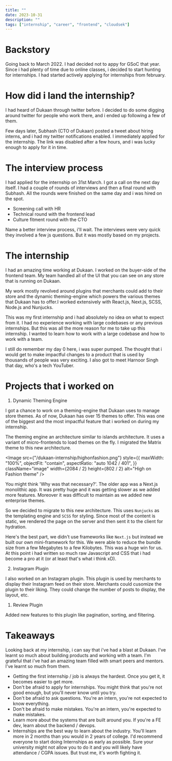 ```yaml
---
title: ""
date: 2023-10-31
description: ""
tags: ["internship", "career", "frontend", "cloudsek"]
---
```


# Backstory

Going back to March 2022. I had decided not to appy for GSoC that year.
Since i had plenty of time due to online classes, i decided to start hunting for internships.
I had started actively applying for internships from february.

# How did i land the internship?

I had heard of Dukaan through twitter before. I decided to do some digging around twitter for people who work there,
and i ended up following a few of them.

Few days later, Subhash (CTO of Dukaan) posted a tweet about hiring interns, and i had my twitter notifications enabled.
I immediately applied for the internship.
The link was disabled after a few hours, and i was lucky enough to apply for it in time.

# The interview process

I had applied for the internship on 31st March. I got a call on the next day itself.
I had a couple of rounds of interviews and then a final round with Subhash.
All the rounds were finished on the same day and i was hired on the spot.

- Screening call with HR
- Technical round with the frontend lead
- Culture fitment round with the CTO

Name a better interview process, i'll wait. The interviews were very quick they involved a few js questions.
But it was mostly based on my projects.

# The internship

I had an amazing time working at Dukaan. I worked on the buyer-side of the frontend team.
My team handled all of the UI that you can see on any store that is running on Dukaan.

My work mostly revolved around plugins that merchants could add to their store and the dynamic theming-engine
which powers the various themes that Dukaan has to offer.I worked extensively with React.js, Next.js, SCSS, Node.js and Nunjucks.

This was my first internship and i had absolutely no idea on what to expect from it.
I had no experience working with large codebases or any previous internships.
But this was all the more reason for me to take up this internship.
I wanted to learn how to work with a large codebase and how to work with a team.

I still do remember my day 0 here, i was super pumped.
The thought that i would get to make impactful changes to a product that is used by thousands of people was very exciting.
I also got to meet Harnoor Singh that day, who's a tech YouTuber.

# Projects that i worked on

1. Dynamic Theming Engine

I got a chance to work on a theming-engine that Dukaan uses to manage store themes. As of now, Dukaan has over 15 themes to offer.
This was one of the biggest and the most impactful feature that i worked on during my internship.

The theming engine an architecture
similar to islands architecture. It uses a variant of micro-frontends to load themes on the fly. I migrated the Matrix theme to this
new architecture.

<Image
  src={"/dukaan-internship/highonfashion.png"}
  style={{
    maxWidth: "100%",
    objectFit: "contain",
    aspectRatio: "auto 1042 / 401",
  }}
  className="image"
  width={2084 / 2}
  height={802 / 2}
  alt="High on Fashion theme"
/>

You might think 'Why was that necessary?'. The older app was a Next.js monolithic app. It was pretty huge and it was getting slower as
we added more features. Moreover it was difficult to maintain as we added new enterprise themes.

So we decided to migrate to this new architecture. This uses `Nunjucks` as the templating engine and `SCSS` for styling. Since most of the content is static,
we rendered the page on the server and then sent it to the client for hydration.

Here's the best part, we didn't use frameworks like `Next.js` but instead we built our own mini-framework for this.
We were able to reduce the bundle size from a few Megabytes to a few Kilobytes. This was a huge win for us.
At this point i had written so much raw Javascript and CSS that i had become a pro at it (or at least that's what i think xD).

2. Instagram Plugin

I also worked on an Instagram plugin. This plugin is used by merchants to display their Instagram feed on their store.
Merchants could cusomize the plugin to their liking. They could change the number of posts to display, the layout, etc.

1. Review Plugin

Added new features to this plugin like pagination, sorting, and filtering.

# Takeaways

Looking back at my internship, i can say that i've had a blast at Dukaan.
I've learnt so much about building products and working with a team.
I'm grateful that i've had an amazing team filled with smart peers and mentors. I've learnt so much from them.

- Getting the first internship / job is always the hardest. Once you get it, it becomes easier to get more.
- Don't be afraid to apply for internships. You might think that you're not good enough, but you'll never know until you try.
- Don't be afraid to ask questions. You're an intern, you're not expected to know everything.
- Don't be afraid to make mistakes. You're an intern, you're expected to make mistakes.
- Learn more about the systems that are built around you. If you're a FE dev, learn about the backend / devops.
- Internships are the best way to learn about the industry. You'll learn more in 2 months than you would in 2 years of college.
  I'd recommend everyone to start doing Internships as early as possible. Sure your university might not allow you to do it and
  you will likely have attendance / CGPA issues. But trust me, it's worth fighting it.
